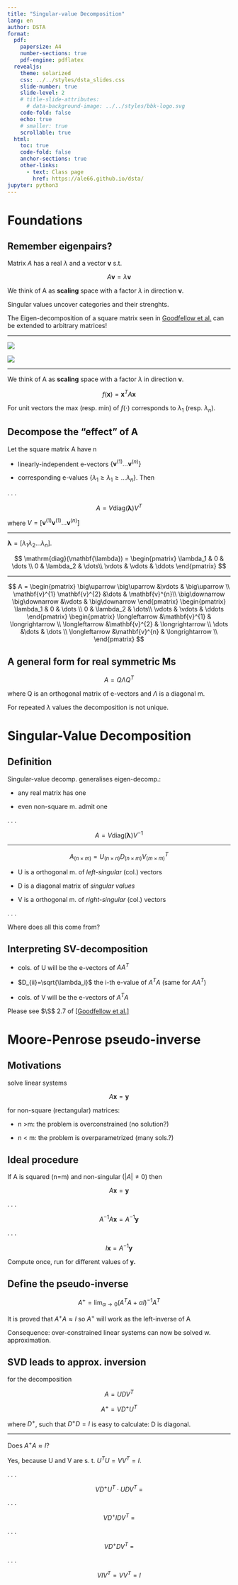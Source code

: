 ---
title: "Singular-value Decomposition"
lang: en
author: DSTA 
format:
  pdf:
    papersize: A4
    number-sections: true
    pdf-engine: pdflatex
  revealjs: 
    theme: solarized
    css: ../../styles/dsta_slides.css
    slide-number: true
    slide-level: 2
    # title-slide-attributes:
      # data-background-image: ../../styles/bbk-logo.svg
    code-fold: false
    echo: true
    # smaller: true
    scrollable: true
  html:
    toc: true
    code-fold: false
    anchor-sections: true
    other-links:
      - text: Class page
        href: https://ale66.github.io/dsta/
jupyter: python3
---

<!-------------------------------------------------------------->
# Foundations

## Remember eigenpairs?

Matrix $A$ has a real $\lambda$ and a vector $\mathbf{v}$ s.t.

$$A\mathbf{v} = \lambda \mathbf{v}$$

We think of A as __scaling__ space with a factor $\lambda$ in direction $\mathbf{v}$.

Singular values uncover categories and their strenghts.

The Eigen-decomposition of a square matrix seen in [Goodfellow et al.](https://www.deeplearningbook.org/) can be extended to arbitrary matrices!

-----

![](./imgs/eigenpairs.png)

![](./imgs/eigenpairs-caption.png)

-----

We think of A as __scaling__ space with a factor $\lambda$ in direction $\mathbf{v}$.

$$
f(\mathbf{x}) = \mathbf{x}^T A \mathbf{x}
$$

For unit vectors the max (resp. min) of $f(\cdot)$ corresponds to $\lambda_1$ (resp. $\lambda_n$).

## Decompose the "effect" of A

Let the square matrix A have n  

- linearly-independent e-vectors $\{ \mathbf{v}^{(1)}\dots \mathbf{v}^{(n)}\}$

- corresponding e-values $\{\lambda_1 \ge \lambda_1 \ge \dots \lambda_n\}$. Then  

. . .  

$$
A = V \mathrm{diag}(\mathbf{\lambda}) V^{T}
$$

where $V = [\mathbf{v}^{(1)} \mathbf{v}^{(1)}\dots \mathbf{v}^{(n)}]$

-----

$\mathbf{\lambda} = [\lambda_1 \lambda_2\dots \lambda_n]$.

$$ \mathrm{diag}(\mathbf{\lambda}) = 
\begin{pmatrix}
\lambda_1 & 0 & \dots \\
0 & \lambda_2 & \dots\\
\vdots & \vdots & \ddots
\end{pmatrix}
$$

-----

$$ A = 
\begin{pmatrix}
\big\uparrow    \big\uparrow   &\vdots & \big\uparrow \\
\mathbf{v}^{1}  \mathbf{v}^{2} &\dots  & \mathbf{v}^{n}\\
\big\downarrow  \big\downarrow &\vdots & \big\downarrow 
\end{pmatrix}
\begin{pmatrix}
\lambda_1 & 0 & \dots \\
0 & \lambda_2 & \dots\\
\vdots & \vdots & \ddots 
\end{pmatrix}
\begin{pmatrix}
\longleftarrow  &\mathbf{v}^{1}  & \longrightarrow \\
\longleftarrow  &\mathbf{v}^{2}  & \longrightarrow \\
\dots &\dots & \dots \\
\longleftarrow  &\mathbf{v}^{n}  & \longrightarrow \\
\end{pmatrix}
$$

## A general form for real symmetric Ms

$$
A = Q \Lambda Q^T
$$

where Q is an orthogonal matrix of e-vectors and $\Lambda$ is a diagonal m.

For repeated $\lambda$ values the decomposition is not unique.

<!-- ------------------------------------- -->
# Singular-Value Decomposition

## Definition

Singular-value decomp. generalises eigen-decomp.:

- any real matrix has one

- even non-square m. admit one

. . .

$$
A = V \mathrm{diag}(\mathbf{\lambda}) V^{-1}
$$

-----

$$
A_{(n \times m)} = U_{(n \times n)} D_{(n \times m)} V^T_{(m \times m)}
$$

- U is a orthogonal m. of *left-singular* (col.) vectors

- D is a diagonal matrix of *singular values*

- V is a orthogonal m. of *right-singular* (col.) vectors

. . .

Where does all this come from?

## Interpreting SV-decomposition

- cols. of U will be the e-vectors of $AA^T$

- $D_{ii}=\sqrt{\lambda_i}$ the i-th e-value of $A^T A$ (same for $AA^T$)

- cols. of V will be the e-vectors of $A^T A$

Please see $\S$ 2.7 of [[Goodfellow et al.]](https://www.deeplearningbook.org/contents/linear_algebra.html)

<!-- --------------------------------------------- -->
# Moore-Penrose pseudo-inverse

## Motivations

solve linear systems  

$$
A\mathbf{x} = \mathbf{y}
$$

for non-square (rectangular) matrices:

- n >m: the problem is overconstrained (no solution?)

- n < m: the problem is overparametrized (many sols.?)

## Ideal procedure

If A is squared (n=m) and non-singular ($|A|\neq 0$) then

$$
A\mathbf{x} = \mathbf{y}
$$

. . .

$$
A^{-1}A\mathbf{x} = A^{-1} \mathbf{y}
$$

. . .

$$
I\mathbf{x} = A^{-1} \mathbf{y}
$$

Compute once, run for different values of __y.__

## Define the pseudo-inverse

$$
A^+ = \lim_{\alpha\rightarrow 0} (A^TA + \alpha I)^{-1}A^T
$$

It is proved that $A^+ A \approx I$ so $A^+$ will work as the left-inverse of A

Consequence: over-constrained linear systems can now be solved w. approximation.

## SVD leads to approx. inversion

for the decomposition

$$
A = UDV^T
$$

$$
A^+ = VD^+ U^T
$$

where $D^+$, such that $D^+D=I$ is easy to calculate: D is diagonal.

-----

Does $A^+ A \approx I$?

Yes, because U and V are s. t. $U^T U = VV^T=I$.

. . .  

$$
VD^+ U^T \cdot UDV^T\ =
$$

. . .

$$
VD^+ I DV^T\ =
$$

. . .

$$
VD^+ DV^T \ =
$$

. . .

$$
V I V^T   = V V^T = I
$$
